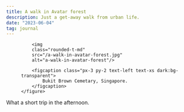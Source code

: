 ```yaml
---
title: A walk in Avatar forest
description: Just a get-away walk from urban life.
date: "2023-06-04"
tag: journal
---
```



<div class="md:container md:mx-auto box-border p-8 border-0 bg-slate-50 dark:bg-slate-800">
    <figure class="rounded-md shadow-2xl">

        <img 
        class="rounded-t-md" 
        src="/a-walk-in-avatar-forest.jpg" 
        alt="a-walk-in-avatar-forest"/>

        <figcaption class="px-3 py-2 text-left text-xs dark:bg-transparent">
            Bukit Brown Cemetary, Singapore.
        </figcaption>
    </figure>    
</div>

What a short trip in the afternoon.